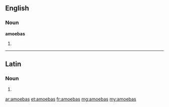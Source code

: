 ==English==

===Noun===
'''amoebas'''
# {{plural of|amoeba}}

----

==Latin==

===Noun===
{{la-noun-form|amoebās}}

# {{inflection of|amoeba|amoeba|acc|p|lang=la}}

[[ar:amoebas]]
[[et:amoebas]]
[[fr:amoebas]]
[[mg:amoebas]]
[[my:amoebas]]